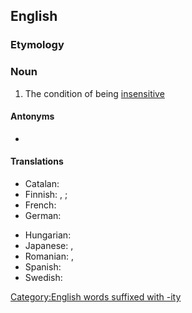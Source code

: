==English==

===Etymology===
{{prefix|en|in|sensitivity}}

===Noun===
{{en-noun|-|+}}

# The condition of being [[insensitive]]

====Antonyms====
* {{l|en|sensitivity}}

====Translations====
{{trans-top|condition of being insensitive}}
* Catalan: {{t|ca|insensibilitat|f}}
* Finnish: {{t+|fi|tunteettomuus}}, {{t+|fi|tunnottomuus}}; {{t|fi|epäherkkyys}} {{q|photography}}
* French: {{t+|fr|insensibilité|f}}
* German: {{t|de|Gefühllosigkeit|f}}
{{trans-mid}}
* Hungarian: {{t+|hu|érzéketlenség}}
* Japanese: {{t|ja|無神経|tr=mushinkei}}, {{t+|ja|鈍感|tr=donkan}}
* Romanian: {{t+|ro|insensibilitate|f}}, {{t|ro|nesensibilitate|f}} {{qualifier|rare}}
* Spanish: {{t+|es|insensibilidad|f}}
* Swedish: {{t+|sv|okänslighet|c}}
{{trans-bottom}}

[[Category:English words suffixed with -ity]]